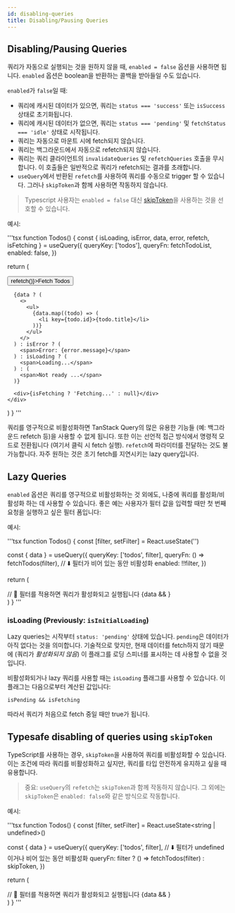 ```yaml
---
id: disabling-queries
title: Disabling/Pausing Queries
---
```


## Disabling/Pausing Queries

쿼리가 자동으로 실행되는 것을 원하지 않을 때, `enabled = false` 옵션을 사용하면 됩니다. `enabled` 옵션은 boolean을 반환하는 콜백을 받아들일 수도 있습니다.

`enabled`가 `false`일 때:

- 쿼리에 캐시된 데이터가 있으면, 쿼리는 `status === 'success'` 또는 `isSuccess` 상태로 초기화됩니다.
- 쿼리에 캐시된 데이터가 없으면, 쿼리는 `status === 'pending'` 및 `fetchStatus === 'idle'` 상태로 시작됩니다.
- 쿼리는 자동으로 마운트 시에 fetch되지 않습니다.
- 쿼리는 백그라운드에서 자동으로 refetch되지 않습니다.
- 쿼리는 쿼리 클라이언트의 `invalidateQueries` 및 `refetchQueries` 호출을 무시합니다. 이 호출들은 일반적으로 쿼리가 refetch되는 결과를 초래합니다.
- `useQuery`에서 반환된 `refetch`를 사용하여 쿼리를 수동으로 trigger 할 수 있습니다. 그러나 `skipToken`과 함께 사용하면 작동하지 않습니다.

> Typescript 사용자는 `enabled = false` 대신 [skipToken](#typesafe-disabling-of-queries-using-skiptoken)을 사용하는 것을 선호할 수 있습니다.

예시:

'''tsx
function Todos() {
const { isLoading, isError, data, error, refetch, isFetching } = useQuery({
queryKey: ['todos'],
queryFn: fetchTodoList,
enabled: false,
})

return (
<div>
<button onClick={() => refetch()}>Fetch Todos</button>

      {data ? (
        <>
          <ul>
            {data.map((todo) => (
              <li key={todo.id}>{todo.title}</li>
            ))}
          </ul>
        </>
      ) : isError ? (
        <span>Error: {error.message}</span>
      ) : isLoading ? (
        <span>Loading...</span>
      ) : (
        <span>Not ready ...</span>
      )}

      <div>{isFetching ? 'Fetching...' : null}</div>
    </div>

)
}
'''

쿼리를 영구적으로 비활성화하면 TanStack Query의 많은 유용한 기능들 (예: 백그라운드 refetch 등)을 사용할 수 없게 됩니다. 또한 이는 선언적 접근 방식에서 명령적 모드로 전환됩니다 (여기서 클릭 시 fetch 실행). `refetch`에 파라미터를 전달하는 것도 불가능합니다. 자주 원하는 것은 초기 fetch를 지연시키는 lazy query입니다.

## Lazy Queries

`enabled` 옵션은 쿼리를 영구적으로 비활성화하는 것 외에도, 나중에 쿼리를 활성화/비활성화 하는 데 사용할 수 있습니다. 좋은 예는 사용자가 필터 값을 입력할 때만 첫 번째 요청을 실행하고 싶은 필터 폼입니다:

예시:

'''tsx
function Todos() {
const [filter, setFilter] = React.useState('')

const { data } = useQuery({
queryKey: ['todos', filter],
queryFn: () => fetchTodos(filter),
// ⬇️ 필터가 비어 있는 동안 비활성화
enabled: !!filter,
})

return (
<div>
// 🚀 필터를 적용하면 쿼리가 활성화되고 실행됩니다
<FiltersForm onApply={setFilter} />
{data && <TodosTable data={data} />}
</div>
)
}
'''

### isLoading (Previously: `isInitialLoading`)

Lazy queries는 시작부터 `status: 'pending'` 상태에 있습니다. `pending`은 데이터가 아직 없다는 것을 의미합니다. 기술적으로 맞지만, 현재 데이터를 fetch하지 않기 때문에 (쿼리가 _활성화되지 않음_) 이 플래그를 로딩 스피너를 표시하는 데 사용할 수 없을 것입니다.

비활성화되거나 lazy 쿼리를 사용할 때는 `isLoading` 플래그를 사용할 수 있습니다. 이 플래그는 다음으로부터 계산된 값입니다:

`isPending && isFetching`

따라서 쿼리가 처음으로 fetch 중일 때만 true가 됩니다.

## Typesafe disabling of queries using `skipToken`

TypeScript를 사용하는 경우, `skipToken`을 사용하여 쿼리를 비활성화할 수 있습니다. 이는 조건에 따라 쿼리를 비활성화하고 싶지만, 쿼리를 타입 안전하게 유지하고 싶을 때 유용합니다.

> 중요: `useQuery`의 `refetch`는 `skipToken`과 함께 작동하지 않습니다. 그 외에는 `skipToken`은 `enabled: false`와 같은 방식으로 작동합니다.

예시:

'''tsx
function Todos() {
const [filter, setFilter] = React.useState<string | undefined>()

const { data } = useQuery({
queryKey: ['todos', filter],
// ⬇️ 필터가 undefined이거나 비어 있는 동안 비활성화
queryFn: filter ? () => fetchTodos(filter) : skipToken,
})

return (
<div>
// 🚀 필터를 적용하면 쿼리가 활성화되고 실행됩니다
<FiltersForm onApply={setFilter} />
{data && <TodosTable data={data} />}
</div>
)
}
'''
